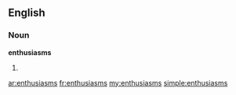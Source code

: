 ==English==

===Noun===
'''enthusiasms'''

# {{plural of|[[enthusiasm]]}}

[[ar:enthusiasms]]
[[fr:enthusiasms]]
[[my:enthusiasms]]
[[simple:enthusiasms]]